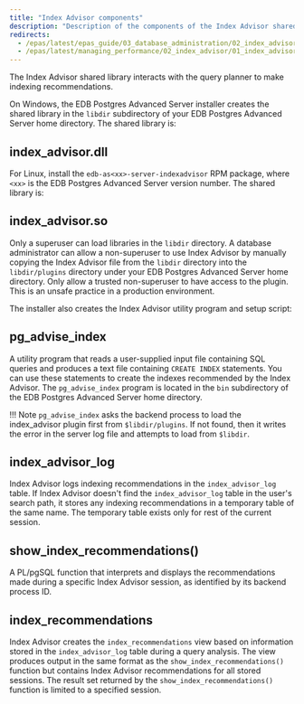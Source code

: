 ```yaml
---
title: "Index Advisor components"
description: "Description of the components of the Index Advisor shared library"
redirects:
  - /epas/latest/epas_guide/03_database_administration/02_index_advisor/01_index_advisor_components/ #generated for docs/epas/reorg-role-use-case-mode
  - /epas/latest/managing_performance/02_index_advisor/01_index_advisor_components/
---
```


<div id="index_advisor_components" class="registered_link"></div>

The Index Advisor shared library interacts with the query planner to make indexing recommendations. 

On Windows, the EDB Postgres Advanced Server installer creates the shared library in the `libdir` subdirectory of your EDB Postgres Advanced Server home directory. The shared library is:

## index_advisor.dll

For Linux, install the `edb-as<xx>-server-indexadvisor` RPM package, where `<xx>` is the EDB Postgres Advanced Server version number. The shared library is:

## index_advisor.so

Only a superuser can load libraries in the `libdir` directory. A database administrator can allow a non-superuser to use Index Advisor by manually copying the Index Advisor file from the `libdir` directory into the `libdir/plugins` directory under your EDB Postgres Advanced Server home directory. Only allow a trusted non-superuser to have access to the plugin. This is an unsafe practice in a production environment.

The installer also creates the Index Advisor utility program and setup script:

## pg_advise_index

 A utility program that reads a user-supplied input file containing SQL queries and produces a text file containing `CREATE INDEX` statements. You can use these statements to create the indexes recommended by the Index Advisor. The `pg_advise_index` program is located in the `bin` subdirectory of the EDB Postgres Advanced Server home directory.

!!! Note
    `pg_advise_index` asks the backend process to load the index_advisor plugin first from `$libdir/plugins`. If not found, then it writes the error in the server log file and attempts to load from `$libdir`.

## index_advisor_log

 Index Advisor logs indexing recommendations in the `index_advisor_log` table. If Index Advisor doesn't find the `index_advisor_log` table in the user's search path, it stores any indexing recommendations in a temporary table of the same name. The temporary table exists only for rest of the current session.

## show_index_recommendations()

 A PL/pgSQL function that interprets and displays the recommendations made during a specific Index Advisor session, as identified by its backend process ID.

## index_recommendations

 Index Advisor creates the `index_recommendations` view based on information stored in the `index_advisor_log` table during a query analysis. The view produces output in the same format as the `show_index_recommendations()` function but contains Index Advisor recommendations for all stored sessions. The result set returned by the `show_index_recommendations()` function is limited to a specified session.

